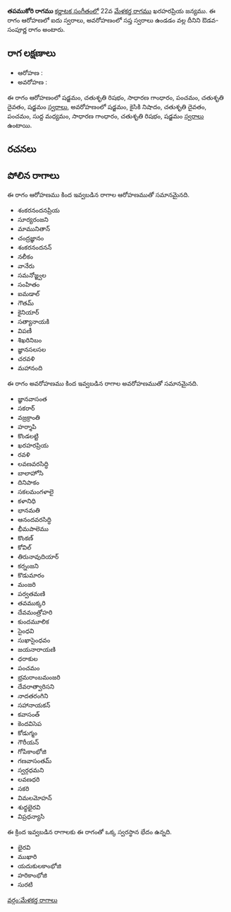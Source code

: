 {{Infobox ragam
	| name          	= తపముకోరి
	| synonym	    	= 
	| mela          	= 
	| chakra        	= 
	| janaka        	= 
	| type          	= ఔడవ-సంపూర్ణ
	| arohanam      	= {{svaraC|S|R2|G2|P|D2|S'}} 
	| avarohanam    	= {{svaraC|S'|N2|D2|P|M1|G2|R2|S}}
	| jeeva         	=
	| chhaya        	=
	| nyasa         	=
	| vishesha      	= 
	| equivalent  		= 
}}
{{కర్ణాటక సంగీత రాగాలు}}
'''తపముకోరి రాగము''' [[కర్ణాటక సంగీతం]]లో 22వ [[మేళకర్త రాగము]] ఖరహరప్రియ జన్యము.  ఈ రాగం ఆరోహణలో ఐదు స్వరాలు, అవరోహణంలో సప్త స్వరాలు ఉండడం వల్ల దీనిని ఔడవ-సంపూర్ణ రాగం అంటారు.


==రాగ లక్షణాలు==


* ఆరోహణ : {{svaraC|S|R2|G2|P|D2|S'}} 
* అవరోహణ : {{svaraC|S'|N2|D2|P|M1|G2|R2|S}}

ఈ రాగం ఆరోహణంలో షడ్జమం, చతుశృతి రిషభం, సాధారణ గాంధారం, పంచమం, చతుశృతి దైవతం, షడ్జమం [[స్వరాలు]], అవరోహణంలో షడ్జమం, కైసికి నిషాదం, చతుశృతి దైవతం, పంచమం, సుద్ద మధ్యమం, సాధారణ గాంధారం, చతుశృతి రిషభం, షడ్జమం [[స్వరాలు]] ఉంటాయి.

==రచనలు==



==పోలిన రాగాలు==
ఈ రాగం ఆరోహణము కింద ఇవ్వబడిన రాగాల ఆరోహణముతో సమానమైనది.
* శంకరనందనప్రియ
* సూర్యరంజని
* మామునితాన్
* చంద్రజ్ఞానం
* శంకరనందనన్
* నలీకం
* వానేరు
* సమనోజ్జ్వల
* సంహితం
* ఐమడాల్
* గౌతమ్
* కైనియార్
* సత్యానాయకి
* విపణీ
* శిఖరినిబం
* జ్ఞానసలసల
* చరవళి
* మహానంది

ఈ రాగం అవరోహణము కింద ఇవ్వబడిన రాగాల అవరోహణముతో సమానమైనది.
* జ్ఞానవాసంత
* సకరార్
* వజ్రక్రాంతి
* హర్శాపి
* కొండలట్టి
* ఖరహరప్రియ
* రవళి
* లవణవరసిద్ధి
* బాలాహోసి
* దినిపాకం
* సకలమంగళాలై
* కళానిధి
* భానమతి
* ఆనందవరసిద్ధి
* భీమపాలెము
* కొంకణ్
* కోవిల్
* తిరునావుదియార్
* కర్నంజని
* కొడుమారం
* మంజరి
* పర్వతమణి
* తవముక్కరి
* దేవమంత్రోహరి
* కుందమూలిక
* సైంధవి
* సుఖాసైంధవం
* జయనారాయణి
* ధరాకుల
* పంచమం
* భ్రమరాంబమంజరి
* దేవరాత్వారిసని
* నాదతరంగిని
* సహానాయకన్
* కవాసంత్
* కెందవిసెప
* కోడుగ్మం
* గౌరీయన్
* గోపికాంభోజి
* గణవాసంతమ్
* స్వర్గధమని
* లవణధరి
* సకరి
* విమలమోహన్
* శుధ్ధభైరవి
* విప్రధన్యాసి

ఈ క్రింద ఇవ్వబడిన రాగాలకు ఈ రాగంతో ఒక్క స్వరస్థాన భేదం ఉన్నది.
* భైరవి
* ముఖారి
* యదుకులకాంభోజి
* హరికాంభోజి
* సురటి



[[వర్గం:మేళకర్త రాగాలు]]